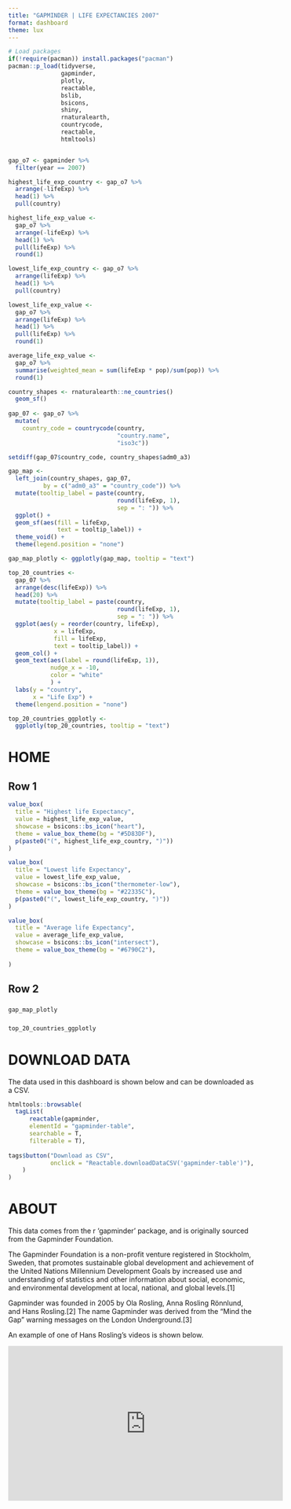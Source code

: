 ```yaml
---
title: "GAPMINDER | LIFE EXPECTANCIES 2007"
format: dashboard
theme: lux
---
```

```r
# Load packages
if(!require(pacman)) install.packages("pacman")
pacman::p_load(tidyverse,
               gapminder,
               plotly,
               reactable,
               bslib,
               bsicons,
               shiny,
               rnaturalearth,
               countrycode,
               reactable,
               htmltools)


gap_o7 <- gapminder %>% 
  filter(year == 2007)

highest_life_exp_country <- gap_o7 %>% 
  arrange(-lifeExp) %>%
  head(1) %>% 
  pull(country)

highest_life_exp_value <-
  gap_o7 %>% 
  arrange(-lifeExp) %>%
  head(1) %>% 
  pull(lifeExp) %>% 
  round(1)

lowest_life_exp_country <- gap_o7 %>% 
  arrange(lifeExp) %>%
  head(1) %>% 
  pull(country)

lowest_life_exp_value <-
  gap_o7 %>% 
  arrange(lifeExp) %>%
  head(1) %>% 
  pull(lifeExp) %>% 
  round(1)

average_life_exp_value <- 
  gap_o7 %>% 
  summarise(weighted_mean = sum(lifeExp * pop)/sum(pop)) %>% 
  round(1)
```

```r

country_shapes <- rnaturalearth::ne_countries()
  geom_sf()
  
gap_07 <- gap_o7 %>% 
  mutate(
    country_code = countrycode(country,
                               "country.name",
                               "iso3c"))

setdiff(gap_07$country_code, country_shapes$adm0_a3)

gap_map <- 
  left_join(country_shapes, gap_07,
          by = c("adm0_a3" = "country_code")) %>% 
  mutate(tooltip_label = paste(country,
                               round(lifeExp, 1),
                               sep = ": ")) %>% 
  ggplot() +
  geom_sf(aes(fill = lifeExp,
              text = tooltip_label)) +
  theme_void() +
  theme(legend.position = "none")

gap_map_plotly <- ggplotly(gap_map, tooltip = "text")
```

```r
top_20_countries <-
  gap_07 %>% 
  arrange(desc(lifeExp)) %>% 
  head(20) %>%
  mutate(tooltip_label = paste(country,
                               round(lifeExp, 1),
                               sep = ": ")) %>% 
  ggplot(aes(y = reorder(country, lifeExp),
             x = lifeExp,
             fill = lifeExp,
             text = tooltip_label)) +
  geom_col() +
  geom_text(aes(label = round(lifeExp, 1)),
            nudge_x = -10,
            color = "white"
            ) +
  labs(y = "country",
       x = "Life Exp") +
  theme(lengend.position = "none")

top_20_countries_ggplotly <- 
  ggplotly(top_20_countries, tooltip = "text")
```



# HOME

## Row 1 {height=28%}

```r
value_box(
  title = "Highest life Expectancy",
  value = highest_life_exp_value,
  showcase = bsicons::bs_icon("heart"),
  theme = value_box_theme(bg = "#5D83DF"),
  p(paste0("(", highest_life_exp_country, ")"))
)
```


```r
value_box(
  title = "Lowest life Expectancy",
  value = lowest_life_exp_value,
  showcase = bsicons::bs_icon("thermometer-low"),
  theme = value_box_theme(bg = "#22335C"),
  p(paste0("(", lowest_life_exp_country, ")"))
)
```

```r
value_box(
  title = "Average life Expectancy",
  value = average_life_exp_value,
  showcase = bsicons::bs_icon("intersect"),
  theme = value_box_theme(bg = "#6790C2"),
  
)
```

## Row 2 {height=72%}

### {width=70%}

```r
gap_map_plotly
```

### {width=30%}

```r
top_20_countries_ggplotly
```



# DOWNLOAD DATA

The data used in this dashboard is shown below and can be downloaded as a CSV.

```r

htmltools::browsable(
  tagList(
      reactable(gapminder,
      elementId = "gapminder-table",
      searchable = T,
      filterable = T),
      
tags$button("Download as CSV",
            onclick = "Reactable.downloadDataCSV('gapminder-table')"),
    )
)

```





# ABOUT

This data comes from the r 'gapminder' package, and is originally sourced from the Gapminder Foundation.

The Gapminder Foundation is a non-profit venture registered in Stockholm, Sweden, that promotes sustainable global development and achievement of the United Nations Millennium Development Goals by increased use and understanding of statistics and other information about social, economic, and environmental development at local, national, and global levels.[1]

Gapminder was founded in 2005 by Ola Rosling, Anna Rosling Rönnlund, and Hans Rosling.[2] The name Gapminder was derived from the "Mind the Gap" warning messages on the London Underground.[3]

An example of one of Hans Rosling's videos is shown below.

<iframe width="560" height="315" src="https://www.youtube.com/embed/hVimVzgtD6w?si=fRQi-e5xgeAWYdZn" title="YouTube video player" frameborder="0" allow="accelerometer; autoplay; clipboard-write; encrypted-media; gyroscope; picture-in-picture; web-share" referrerpolicy="strict-origin-when-cross-origin" allowfullscreen></iframe>


